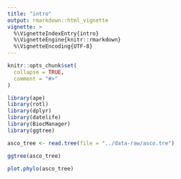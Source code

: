 ```yaml
---
title: "intro"
output: rmarkdown::html_vignette
vignette: >
  %\VignetteIndexEntry{intro}
  %\VignetteEngine{knitr::rmarkdown}
  %\VignetteEncoding{UTF-8}
---
```


```r
knitr::opts_chunk$set(
  collapse = TRUE,
  comment = "#>"
)
```

```r
library(ape)
library(rotl)
library(dplyr)
library(datelife)
library(BiocManager)
library(ggtree)
```

```r
asco_tree <- read.tree(file = "../data-raw/asco.tre")
```

```r
ggtree(asco_tree)
```

```r
plot.phylo(asco_tree)
```










